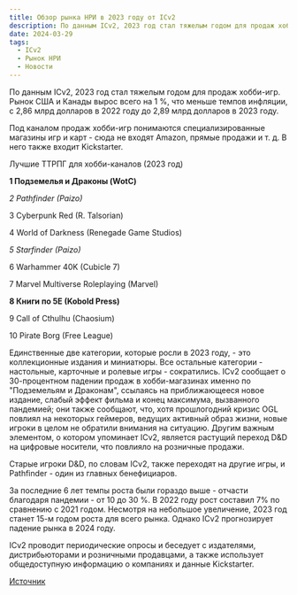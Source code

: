 ```yaml
---
title: Обзор рынка НРИ в 2023 году от ICv2
description: По данным ICv2, 2023 год стал тяжелым годом для продаж хобби-игр. 
date: 2024-03-29 
tags:
  - ICv2
  - Рынок НРИ
  - Новости
---
```


По данным ICv2, 2023 год стал тяжелым годом для продаж хобби-игр. Рынок США и Канады вырос всего на 1 %, что меньше темпов инфляции, с 2,86 млрд долларов в 2022 году до 2,89 млрд долларов в 2023 году.

Под каналом продаж хобби-игр понимаются специализированные магазины игр и карт - сюда не входят Amazon, прямые продажи и т. д. В него также входит Kickstarter.

Лучшие ТТРПГ для хобби-каналов (2023 год)

**1 Подземелья и Драконы (WotC)**

*2 Pathfinder (Paizo)*

3 Cyberpunk Red (R. Talsorian)

4 World of Darkness (Renegade Game Studios)

*5 Starfinder (Paizo)*

6 Warhammer 40K (Cubicle 7)

7 Marvel Multiverse Roleplaying (Marvel)

**8 Книги по 5E (Kobold Press)**

9 Call of Cthulhu (Chaosium)

10 Pirate Borg (Free League)

Единственные две категории, которые росли в 2023 году, - это коллекционные издания и миниатюры. Все остальные категории - настольные, карточные и ролевые игры - сократились. ICv2 сообщает о 30-процентном падении продаж в хобби-магазинах именно по "Подземельям и Драконам", ссылаясь на приближающееся новое издание, слабый эффект фильма и конец максимума, вызванного пандемией; они также сообщают, что, хотя прошлогодний кризис OGL повлиял на некоторых геймеров, ведущих активный образ жизни, новые игроки в целом не обратили внимания на ситуацию. Другим важным элементом, о котором упоминает ICv2, является растущий переход D&D на цифровые носители, что повлияло на розничные продажи.

Старые игроки D&D, по словам ICv2, также переходят на другие игры, и Pathfinder - один из главных бенефициаров.

За последние 6 лет темпы роста были гораздо выше - отчасти благодаря пандемии - от 10 до 30 %. В 2022 году рост составил 7% по сравнению с 2021 годом. Несмотря на небольшое увеличение, 2023 год станет 15-м годом роста для всего рынка. Однако ICv2 прогнозирует падение рынка в 2024 году.

ICv2 проводит периодические опросы и беседует с издателями, дистрибьюторами и розничными продавцами, а также использует общедоступную информацию о компаниях и данные Kickstarter.

[Источник](https://www.enworld.org/threads/icv2-reports-disappointing-year-for-hobby-games-channel-ttrpgs-down-d-d-declines-30.703385/)